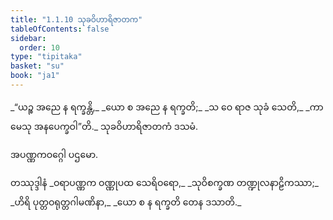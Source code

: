 ```yaml
---
title: "1.1.10 သုခဝိဟာရိဇာတက"
tableOfContents: false
sidebar:
  order: 10
type: "tipitaka"
basket: "su"
book: "ja1"
---
```



<DynamicBreadcrumb />

<Division number="10" book="ja1" e="ch" v="22" p="3">

<Paragraph number="20" type="verses" book="ja1">
_“ယဉ္စ အညေ န ရက္ခန္တိ,_  
_ယော စ အညေ န ရက္ခတိ;_  
_သ ဝေ ရာဇ သုခံ သေတိ,_  
_ကာမေသု အနပေက္ခဝါ”တိ._  


</Paragraph>
</Division>

<Paragraph number="21" type="center" book="ja1">
သုခဝိဟာရိဇာတကံ ဒသမံ.

  
အပဏ္ဏကဝဂ္ဂေါ ပဌမော.



</Paragraph>

<Paragraph number="22" type="center" book="ja1">
တဿုဒ္ဒါနံ


</Paragraph>

<Paragraph number="23" type="verses" book="ja1">
_ဝရာပဏ္ဏက ဝဏ္ဏုပထ သေရိဝရော,_  
_သုဝိစက္ခဏ တဏ္ဍုလနာဠိကဿာ;_  
_ဟိရိ ပုတ္တဝရုတ္တဂါမဏိနာ,_  
_ယော စ န ရက္ခတိ တေန ဒသာတိ._
</Paragraph>